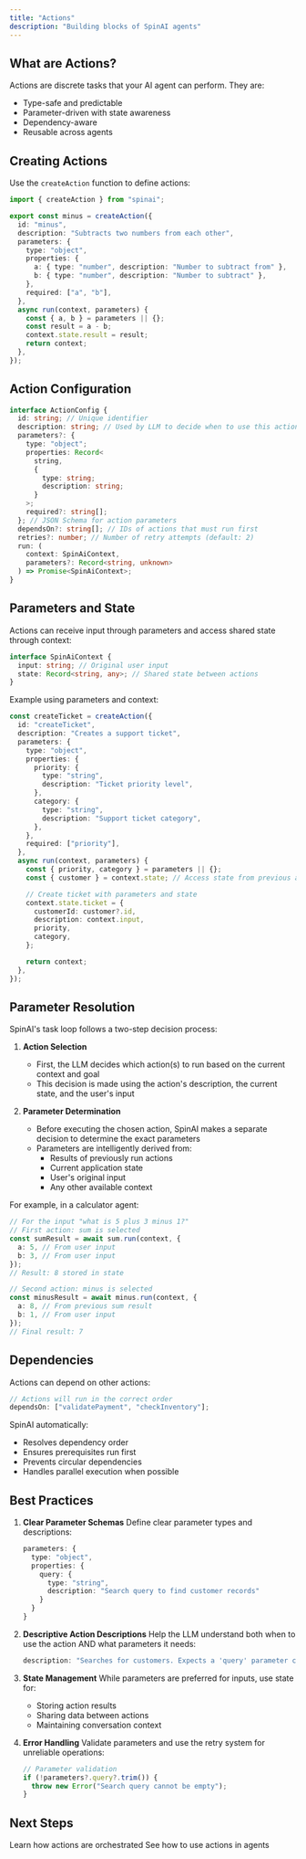 ```yaml
---
title: "Actions"
description: "Building blocks of SpinAI agents"
---
```


## What are Actions?

Actions are discrete tasks that your AI agent can perform. They are:

- Type-safe and predictable
- Parameter-driven with state awareness
- Dependency-aware
- Reusable across agents

## Creating Actions

Use the `createAction` function to define actions:

```typescript
import { createAction } from "spinai";

export const minus = createAction({
  id: "minus",
  description: "Subtracts two numbers from each other",
  parameters: {
    type: "object",
    properties: {
      a: { type: "number", description: "Number to subtract from" },
      b: { type: "number", description: "Number to subtract" },
    },
    required: ["a", "b"],
  },
  async run(context, parameters) {
    const { a, b } = parameters || {};
    const result = a - b;
    context.state.result = result;
    return context;
  },
});
```

## Action Configuration

```typescript
interface ActionConfig {
  id: string; // Unique identifier
  description: string; // Used by LLM to decide when to use this action
  parameters?: {
    type: "object";
    properties: Record<
      string,
      {
        type: string;
        description: string;
      }
    >;
    required?: string[];
  }; // JSON Schema for action parameters
  dependsOn?: string[]; // IDs of actions that must run first
  retries?: number; // Number of retry attempts (default: 2)
  run: (
    context: SpinAiContext,
    parameters?: Record<string, unknown>
  ) => Promise<SpinAiContext>;
}
```

## Parameters and State

Actions can receive input through parameters and access shared state through context:

```typescript
interface SpinAiContext {
  input: string; // Original user input
  state: Record<string, any>; // Shared state between actions
}
```

Example using parameters and context:

```typescript
const createTicket = createAction({
  id: "createTicket",
  description: "Creates a support ticket",
  parameters: {
    type: "object",
    properties: {
      priority: {
        type: "string",
        description: "Ticket priority level",
      },
      category: {
        type: "string",
        description: "Support ticket category",
      },
    },
    required: ["priority"],
  },
  async run(context, parameters) {
    const { priority, category } = parameters || {};
    const { customer } = context.state; // Access state from previous actions

    // Create ticket with parameters and state
    context.state.ticket = {
      customerId: customer?.id,
      description: context.input,
      priority,
      category,
    };

    return context;
  },
});
```

## Parameter Resolution

SpinAI's task loop follows a two-step decision process:

1. **Action Selection**

   - First, the LLM decides which action(s) to run based on the current context and goal
   - This decision is made using the action's description, the current state, and the user's input

2. **Parameter Determination**
   - Before executing the chosen action, SpinAI makes a separate decision to determine the exact parameters
   - Parameters are intelligently derived from:
     - Results of previously run actions
     - Current application state
     - User's original input
     - Any other available context

For example, in a calculator agent:

```typescript
// For the input "what is 5 plus 3 minus 1?"
// First action: sum is selected
const sumResult = await sum.run(context, {
  a: 5, // From user input
  b: 3, // From user input
});
// Result: 8 stored in state

// Second action: minus is selected
const minusResult = await minus.run(context, {
  a: 8, // From previous sum result
  b: 1, // From user input
});
// Final result: 7
```

## Dependencies

Actions can depend on other actions:

```typescript
// Actions will run in the correct order
dependsOn: ["validatePayment", "checkInventory"];
```

SpinAI automatically:

- Resolves dependency order
- Ensures prerequisites run first
- Prevents circular dependencies
- Handles parallel execution when possible

## Best Practices

1. **Clear Parameter Schemas**
   Define clear parameter types and descriptions:

   ```typescript
   parameters: {
     type: "object",
     properties: {
       query: {
         type: "string",
         description: "Search query to find customer records"
       }
     }
   }
   ```

2. **Descriptive Action Descriptions**
   Help the LLM understand both when to use the action AND what parameters it needs:

   ```typescript
   description: "Searches for customers. Expects a 'query' parameter containing search terms like name or email.";
   ```

3. **State Management**
   While parameters are preferred for inputs, use state for:

   - Storing action results
   - Sharing data between actions
   - Maintaining conversation context

4. **Error Handling**
   Validate parameters and use the retry system for unreliable operations:

   ```typescript
   // Parameter validation
   if (!parameters?.query?.trim()) {
     throw new Error("Search query cannot be empty");
   }
   ```

## Next Steps

<CardGroup>
  <Card title="Task Loop" icon="arrows-spin" href="/core-concepts/task-loop">
    Learn how actions are orchestrated
  </Card>
  <Card title="Agents" icon="robot" href="/core-concepts/agents">
    See how to use actions in agents
  </Card>
</CardGroup>
